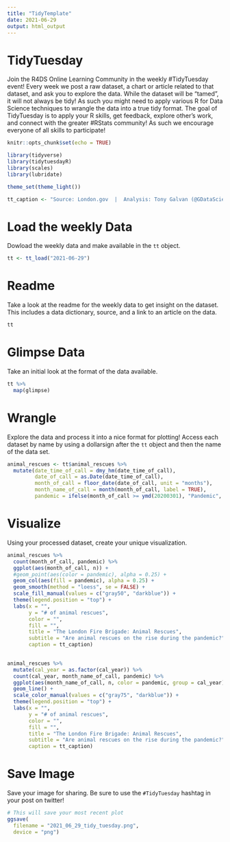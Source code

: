 ```yaml
---
title: "TidyTemplate"
date: 2021-06-29
output: html_output
---
```


# TidyTuesday

Join the R4DS Online Learning Community in the weekly #TidyTuesday event!
Every week we post a raw dataset, a chart or article related to that dataset, and ask you to explore the data.
While the dataset will be “tamed”, it will not always be tidy! As such you might need to apply various R for Data Science techniques to wrangle the data into a true tidy format.
The goal of TidyTuesday is to apply your R skills, get feedback, explore other’s work, and connect with the greater #RStats community!
As such we encourage everyone of all skills to participate!

```r

knitr::opts_chunk$set(echo = TRUE)

library(tidyverse)
library(tidytuesdayR)
library(scales)
library(lubridate)

theme_set(theme_light())

tt_caption <- "Source: London.gov  |  Analysis: Tony Galvan (@GDataScience1)"

```

# Load the weekly Data

Dowload the weekly data and make available in the `tt` object.

```r

tt <- tt_load("2021-06-29")

```


# Readme

Take a look at the readme for the weekly data to get insight on the dataset.
This includes a data dictionary, source, and a link to an article on the data.

```r

tt

```


# Glimpse Data

Take an initial look at the format of the data available.

```r

tt %>% 
  map(glimpse)

```

# Wrangle

Explore the data and process it into a nice format for plotting! Access each dataset by name by using a dollarsign after the `tt` object and then the name of the data set.

```r

animal_rescues <- tt$animal_rescues %>%
  mutate(date_time_of_call = dmy_hm(date_time_of_call),
         date_of_call = as.Date(date_time_of_call),
         month_of_call = floor_date(date_of_call, unit = "months"),
         month_name_of_call = month(month_of_call, label = TRUE),
         pandemic = ifelse(month_of_call >= ymd(20200301), "Pandemic", "Other"))

```


# Visualize

Using your processed dataset, create your unique visualization.

```r

animal_rescues %>%
  count(month_of_call, pandemic) %>%
  ggplot(aes(month_of_call, n)) +
  #geom_point(aes(color = pandemic), alpha = 0.25) +
  geom_col(aes(fill = pandemic), alpha = 0.25) +
  geom_smooth(method = "loess", se = FALSE) +
  scale_fill_manual(values = c("gray50", "darkblue")) +
  theme(legend.position = "top") +
  labs(x = "",
       y = "# of animal rescues",
       color = "",
       fill = "",
       title = "The London Fire Brigade: Animal Rescues",
       subtitle = "Are animal rescues on the rise during the pandemic?",
       caption = tt_caption)
  
```

```r
animal_rescues %>%
  mutate(cal_year = as.factor(cal_year)) %>%
  count(cal_year, month_name_of_call, pandemic) %>%
  ggplot(aes(month_name_of_call, n, color = pandemic, group = cal_year)) +
  geom_line() +
  scale_color_manual(values = c("gray75", "darkblue")) +
  theme(legend.position = "top") +
  labs(x = "",
       y = "# of animal rescues",
       color = "",
       fill = "",
       title = "The London Fire Brigade: Animal Rescues",
       subtitle = "Are animal rescues on the rise during the pandemic?",
       caption = tt_caption)
```


# Save Image

Save your image for sharing. Be sure to use the `#TidyTuesday` hashtag in your post on twitter! 

```r

# This will save your most recent plot
ggsave(
  filename = "2021_06_29_tidy_tuesday.png",
  device = "png")

```
